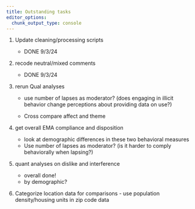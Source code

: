 ```yaml
---
title: Outstanding tasks
editor_options: 
  chunk_output_type: console
---
```


1. Update cleaning/processing scripts

    - DONE 9/3/24

2. recode neutral/mixed comments

    - DONE 9/3/24

3. rerun Qual analyses

    - use number of lapses as moderator? (does engaging in illicit behavior change perceptions about providing data on use?)
    
    - Cross compare affect and theme
  
4. get overall EMA compliance and disposition

    - look at demographic differences in these two behavioral measures
    - Use number of lapses as moderator? (is it harder to comply behaviorally when lapsing?)
    
5. quant analyses on dislike and interference

    - overall done!
    - by demographic?

6. Categorize location data for comparisons - use population density/housing units in zip code data